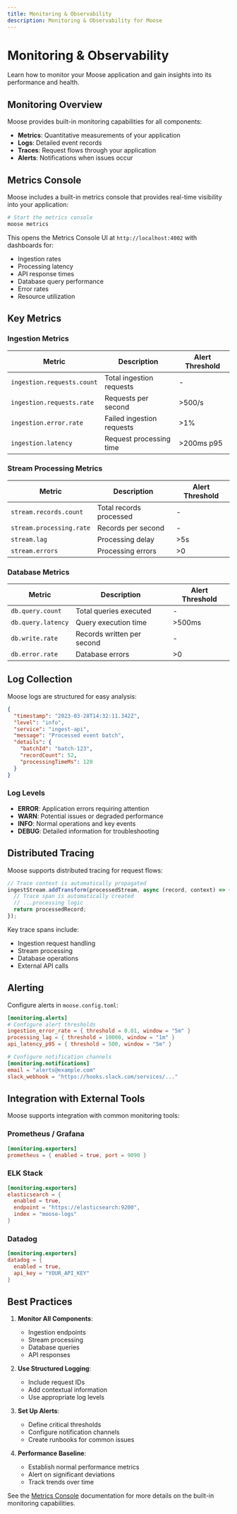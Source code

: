 ```yaml
---
title: Monitoring & Observability
description: Monitoring & Observability for Moose
---
```


# Monitoring & Observability

Learn how to monitor your Moose application and gain insights into its performance and health.

## Monitoring Overview

Moose provides built-in monitoring capabilities for all components:

- **Metrics**: Quantitative measurements of your application
- **Logs**: Detailed event records 
- **Traces**: Request flows through your application
- **Alerts**: Notifications when issues occur

## Metrics Console

Moose includes a built-in metrics console that provides real-time visibility into your application:

```bash
# Start the metrics console
moose metrics
```

This opens the Metrics Console UI at `http://localhost:4002` with dashboards for:

- Ingestion rates
- Processing latency
- API response times
- Database query performance
- Error rates
- Resource utilization

## Key Metrics

### Ingestion Metrics

| Metric | Description | Alert Threshold |
|--------|-------------|----------------|
| `ingestion.requests.count` | Total ingestion requests | - |
| `ingestion.requests.rate` | Requests per second | >500/s |
| `ingestion.error.rate` | Failed ingestion requests | >1% |
| `ingestion.latency` | Request processing time | >200ms p95 |

### Stream Processing Metrics

| Metric | Description | Alert Threshold |
|--------|-------------|----------------|
| `stream.records.count` | Total records processed | - |
| `stream.processing.rate` | Records per second | - |
| `stream.lag` | Processing delay | >5s |
| `stream.errors` | Processing errors | >0 |

### Database Metrics

| Metric | Description | Alert Threshold |
|--------|-------------|----------------|
| `db.query.count` | Total queries executed | - |
| `db.query.latency` | Query execution time | >500ms |
| `db.write.rate` | Records written per second | - |
| `db.error.rate` | Database errors | >0 |

## Log Collection

Moose logs are structured for easy analysis:

```json
{
  "timestamp": "2023-03-28T14:32:11.342Z",
  "level": "info",
  "service": "ingest-api",
  "message": "Processed event batch",
  "details": {
    "batchId": "batch-123",
    "recordCount": 52,
    "processingTimeMs": 120
  }
}
```

### Log Levels

- **ERROR**: Application errors requiring attention
- **WARN**: Potential issues or degraded performance
- **INFO**: Normal operations and key events
- **DEBUG**: Detailed information for troubleshooting

## Distributed Tracing

Moose supports distributed tracing for request flows:

```typescript
// Trace context is automatically propagated
ingestStream.addTransform(processedStream, async (record, context) => {
  // Trace span is automatically created
  // ...processing logic
  return processedRecord;
});
```

Key trace spans include:
- Ingestion request handling
- Stream processing
- Database operations
- External API calls

## Alerting

Configure alerts in `moose.config.toml`:

```toml
[monitoring.alerts]
# Configure alert thresholds
ingestion_error_rate = { threshold = 0.01, window = "5m" }
processing_lag = { threshold = 10000, window = "1m" }
api_latency_p95 = { threshold = 500, window = "5m" }

# Configure notification channels
[monitoring.notifications]
email = "alerts@example.com"
slack_webhook = "https://hooks.slack.com/services/..."
```

## Integration with External Tools

Moose supports integration with common monitoring tools:

### Prometheus / Grafana

```toml
[monitoring.exporters]
prometheus = { enabled = true, port = 9090 }
```

### ELK Stack

```toml
[monitoring.exporters]
elasticsearch = { 
  enabled = true, 
  endpoint = "https://elasticsearch:9200",
  index = "moose-logs"
}
```

### Datadog

```toml
[monitoring.exporters]
datadog = { 
  enabled = true, 
  api_key = "YOUR_API_KEY"
}
```

## Best Practices

1. **Monitor All Components**:
   - Ingestion endpoints
   - Stream processing
   - Database queries
   - API responses

2. **Use Structured Logging**:
   - Include request IDs
   - Add contextual information
   - Use appropriate log levels

3. **Set Up Alerts**:
   - Define critical thresholds
   - Configure notification channels
   - Create runbooks for common issues

4. **Performance Baseline**:
   - Establish normal performance metrics
   - Alert on significant deviations
   - Track trends over time

See the [Metrics Console](../metrics-console) documentation for more details on the built-in monitoring capabilities. 